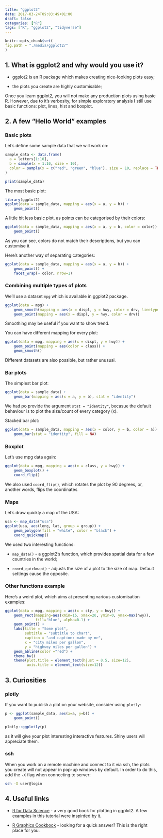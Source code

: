 ```yaml
---
title: "ggplot2"
date: 2017-03-24T09:03:49+01:00
draft: false
categories: ["R"]
tags: ["R", "ggplot2", "tidyverse"]
---
```



```r
knitr::opts_chunk$set(
fig.path = "./media/ggplot2/"
)
```



## 1. What is ggplot2 and why would you use it?

* ggplot2 is an R package which makes creating nice-looking plots easy;

* the plots you create are highly customisable;

Once you learn ggplot2, you will not make any production plots using basic R. However, due to it's verbosity, for simple exploratory analysis I still use basic functions: plot, lines, hist and boxplot.

## 2. A few "Hello World" examples

### Basic plots

Let's define some sample data that we will work on:
```r
sample_data <- data.frame(
  a = letters[1:10], 
  b = sample(x = 1:10, size = 10),
  color = sample(x = c("red", "green", "blue"), size = 10, replace = TRUE)
)

print(sample_data)
```

The most basic plot:
```r
library(ggplot2)
ggplot(data = sample_data, mapping = aes(x = a, y = b)) + 
    geom_point()
```

A little bit less basic plot, as points can be categorised by their colors:
```r
ggplot(data = sample_data, mapping = aes(x = a, y = b, color = color)) +
    geom_point()
```

As you can see, colors do not match their descriptions, but you can customise it.

Here's another way of separating categories:
```r
ggplot(data = sample_data, mapping = aes(x = a, y = b)) + 
    geom_point() +
    facet_wrap(~ color, nrow=1)
```

### Combining multiple types of plots

We'll use a dataset `mpg` which is available in ggplot2 package.
```r
ggplot(data = mpg) + 
    geom_smooth(mapping = aes(x = displ, y = hwy, color = drv, linetype=drv)) +
    geom_point(mapping = aes(x = displ, y = hwy, color = drv))
```

Smoothing may be useful if you want to show trend.

You can have different mapping for every plot:
```r
ggplot(data = mpg, mapping = aes(x = displ, y = hwy)) +
    geom_point(mapping = aes(color = class)) +
    geom_smooth()
```

Different datasets are also possible, but rather unusual.

### Bar plots

The simplest bar plot:
```r
ggplot(data = sample_data) +
    geom_bar(mapping = aes(x = a, y = b), stat = "identity")
```

We had po provide the argument `stat = "identity"`, becasue the default behaviour is to plot the size/count of every category (x).

Stacked bar plot:
```r
ggplot(data = sample_data, mapping = aes(x = color, y = b, color = a)) +
    geom_bar(stat = "identity", fill = NA)
```

### Boxplot

Let's use mpg data again:
```r
ggplot(data = mpg, mapping = aes(x = class, y = hwy)) +
    geom_boxplot() +
    coord_flip()
```

We also used `coord_flip()`, which rotates the plot by 90 degrees, or, another words, flips the coordinates.


### Maps

Let's draw quickly a map of the USA:
```r
usa <- map_data("usa")
ggplot(usa, aes(long, lat, group = group)) +
    geom_polygon(fill = "white", color = "black") +
    coord_quickmap()
```

We used two interesting functions:

* `map_data()` - a ggplot2's function, which provides spatial data for a few countries in the world;

* `coord_quickmap()` - adjusts the size of a plot to the size of map. Default settings cause the opposite.


### Other functions example

Here's a weird plot, which aims at presenting various customisation examples:
```r
ggplot(data = mpg, mapping = aes(x = cty, y = hwy)) +
    geom_rect(mapping=aes(xmin=15, xmax=20, ymin=0, ymax=max(hwy)), 
              fill='blue', alpha=0.1) +
    geom_point() + 
    labs(title = "Some plot",
         subtitle = "subtitle to chart",
         caption = "and caption: made by me",
         x = "city miles per gallon", 
         y = "highway miles per gallon") +
    geom_abline(color ="red") +  
    theme_bw() 
    theme(plot.title = element_text(hjust = 0.5, size=12),
          axis.title = element_text(size=12))
```

## 3. Curiosities

### plotly

If you want to publish a plot on your website, consider using `plotly`:

```r
p <- ggplot(sample_data, aes(x=a, y=b)) +
    geom_point()

plotly::ggplotly(p)
```

as it will give your plot interesting interactive features. Shiny users will appreciate them.

### ssh

When you work on a remote machine and connect to it via ssh, the plots you create will not appear in pop-up windows by default. In order to do this, add the `-X` flag when connecting to server:

```bash
ssh -X user@login
```

## 4. Useful links

* [R for Data Science](https://r4ds.had.co.nz/data-visualisation.html) - a very good book for plotting in ggplot2. A few examples in this tutorial were inspirded by it.

* [R Graphics Cookbook](http://www.cookbook-r.com/Graphs/) - looking for a quick answer? This is the right place for you.
